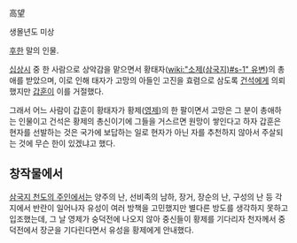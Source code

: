 高望

생몰년도 미상

[[후한]] 말의 인물.

[[십상시]] 중 한 사람으로 상악감을 맡으면서 황태자([[wiki:"소제(삼국지)#s-1" 유변]])의 총애를 받았으며, 이로 인해 태자가 고망의 아들인 고진을 효렴으로 삼도록 [[건석]]에게 의뢰했지만 [[갑훈]]이 이를 거절했다.

그래서 어느 사람이 갑훈이 황태자가 황제([[영제]])의 한 팔이면서 고망은 그 분이 총애하는 인물이고 건석은 황제의 총신이기에 그들을 거스르면 원망이 쌓인다고 하자 갑훈은 현자를 선발하는 것은 국가에 보답하는 일로 현자가 아닌 자를 추천하지 않아서 주살되는 것에 무슨 한이 있겠냐고 했다.

== 창작물에서 ==
[[삼국지 천도의 주인]]에서는 양주의 난, 선비족의 남하, 장거, 장순의 난, 구성의 난 등 각지에서 반란이 일어나자 유성이 여러 방책을 고민했지만 별다른 방도를 생각하지 못하고 입조했는데, 그 날 영제가 숭덕전에 나오지 않아 중신들이 황제를 기다리자 천자께서 중덕전에서 장군을 기다린다면서 유성을 황제에게 안내했다.
